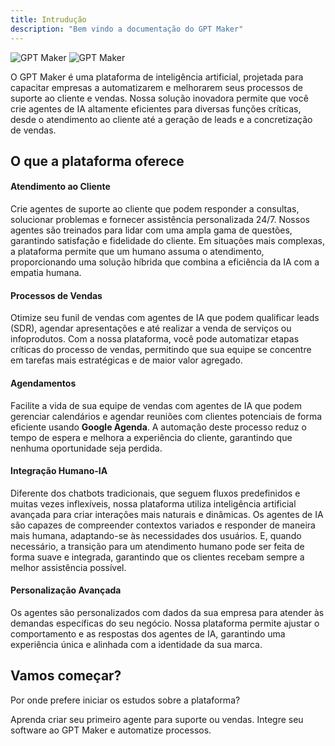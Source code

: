```yaml
---
title: Intrudução
description: "Bem vindo a documentação do GPT Maker"
---
```


<img
  className="block dark:hidden rounded-xl border border-gray-300"
  src="/images/prints/dashboard-light.png"
  alt="GPT Maker"
/>
<img
  className="hidden dark:block rounded-xl"
  src="/images/prints/dashboard-dark.png"
  alt="GPT Maker"
/>

O GPT Maker é uma plataforma de inteligência artificial, projetada para capacitar empresas a automatizarem e melhorarem seus processos de suporte ao cliente e vendas. Nossa solução inovadora permite que você crie agentes de IA altamente eficientes para diversas funções críticas, desde o atendimento ao cliente até a geração de leads e a concretização de vendas.

## O que a plataforma oferece

#### Atendimento ao Cliente

Crie agentes de suporte ao cliente que podem responder a consultas, solucionar problemas e fornecer assistência personalizada 24/7. Nossos agentes são treinados para lidar com uma ampla gama de questões, garantindo satisfação e fidelidade do cliente. Em situações mais complexas, a plataforma permite que um humano assuma o atendimento, proporcionando uma solução híbrida que combina a eficiência da IA com a empatia humana.

#### Processos de Vendas

Otimize seu funil de vendas com agentes de IA que podem qualificar leads (SDR), agendar apresentações e até realizar a venda de serviços ou infoprodutos. Com a nossa plataforma, você pode automatizar etapas críticas do processo de vendas, permitindo que sua equipe se concentre em tarefas mais estratégicas e de maior valor agregado.

#### Agendamentos

Facilite a vida de sua equipe de vendas com agentes de IA que podem gerenciar calendários e agendar reuniões com clientes potenciais de forma eficiente usando <b>Google Agenda</b>. A automação deste processo reduz o tempo de espera e melhora a experiência do cliente, garantindo que nenhuma oportunidade seja perdida.

#### Integração Humano-IA

Diferente dos chatbots tradicionais, que seguem fluxos predefinidos e muitas vezes inflexíveis, nossa plataforma utiliza inteligência artificial avançada para criar interações mais naturais e dinâmicas. Os agentes de IA são capazes de compreender contextos variados e responder de maneira mais humana, adaptando-se às necessidades dos usuários. E, quando necessário, a transição para um atendimento humano pode ser feita de forma suave e integrada, garantindo que os clientes recebam sempre a melhor assistência possível.

#### Personalização Avançada

Os agentes são personalizados com dados da sua empresa para atender às demandas específicas do seu negócio. Nossa plataforma permite ajustar o comportamento e as respostas dos agentes de IA, garantindo uma experiência única e alinhada com a identidade da sua marca.

## Vamos começar?

Por onde prefere iniciar os estudos sobre a plataforma?

<CardGroup cols={2}>
  <Card title="Criar agente" icon="robot" href="/agents/create-agent">
    Aprenda criar seu primeiro agente para suporte ou vendas.
  </Card>
  <Card title="API Reference" icon="code" href="/api-reference/introduction">
    Integre seu software ao GPT Maker e automatize processos.
  </Card>
</CardGroup>
